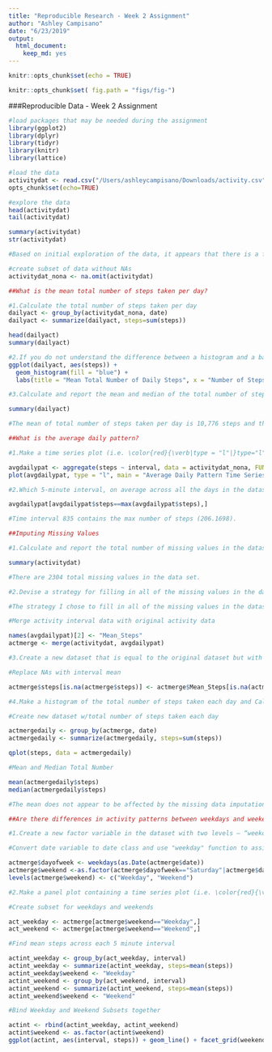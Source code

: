 ```yaml
---
title: "Reproducible Research - Week 2 Assignment"
author: "Ashley Campisano"
date: "6/23/2019"
output: 
  html_document: 
    keep_md: yes
---
```


```r

knitr::opts_chunk$set(echo = TRUE)

knitr::opts_chunk$set( fig.path = "figs/fig-")

```

###Reproducible Data - Week 2 Assignment

```r
#load packages that may be needed during the assignment
library(ggplot2)
library(dplyr)
library(tidyr)
library(knitr)
library(lattice)
```
```r
#load the data
activitydat <- read.csv("/Users/ashleycampisano/Downloads/activity.csv")
opts_chunk$set(echo=TRUE)
```
```r
#explore the data
head(activitydat)
tail(activitydat)

summary(activitydat)
str(activitydat)

#Based on initial exploration of the data, it appears that there is a fair amount of NA's (2304).
```
```r
#create subset of data without NAs
activitydat_nona <- na.omit(activitydat)
```
```r
##What is the mean total number of steps taken per day?

#1.Calculate the total number of steps taken per day
dailyact <- group_by(activitydat_nona, date)
dailyact <- summarize(dailyact, steps=sum(steps))

head(dailyact)
summary(dailyact)
```
```r
#2.If you do not understand the difference between a histogram and a barplot, research the difference between them. Make a histogram of the total number of steps taken each day
ggplot(dailyact, aes(steps)) + 
  geom_histogram(fill = "blue") +
  labs(title = "Mean Total Number of Daily Steps", x = "Number of Steps")
```
```r
#3.Calculate and report the mean and median of the total number of steps taken per day

summary(dailyact)

#The mean of total number of steps taken per day is 10,776 steps and the median is 10,765 steps taken per day.

##What is the average daily pattern?

#1.Make a time series plot (i.e. \color{red}{\verb|type = "l"|}type="l") of the 5-minute interval (x-axis) and the average number of steps taken, averaged across all days (y-axis)

avgdailypat <- aggregate(steps ~ interval, data = activitydat_nona, FUN = mean)
plot(avgdailypat, type = "l", main = "Average Daily Pattern Time Series")
```
```r
#2.Which 5-minute interval, on average across all the days in the dataset, contains the maximum number of steps?

avgdailypat[avgdailypat$steps==max(avgdailypat$steps),]

#Time interval 835 contains the max number of steps (206.1698).
```
```r
##Imputing Missing Values

#1.Calculate and report the total number of missing values in the dataset (i.e. the total number of rows with \color{red}{\verb|NA|}NAs)

summary(activitydat)

#There are 2304 total missing values in the data set.
```
```r
#2.Devise a strategy for filling in all of the missing values in the dataset. The strategy does not need to be sophisticated. For example, you could use the mean/median for that day, or the mean for that 5-minute interval, etc.

#The strategy I chose to fill in all of the missing values in the dataset is to set any NA values to the mean for that particular 5 minute interval.

#Merge activity interval data with original activity data

names(avgdailypat)[2] <- "Mean_Steps"
actmerge <- merge(activitydat, avgdailypat)
```
```r
#3.Create a new dataset that is equal to the original dataset but with the missing data filled in.

#Replace NAs with interval mean

actmerge$steps[is.na(actmerge$steps)] <- actmerge$Mean_Steps[is.na(actmerge$steps)]
```
```r
#4.Make a histogram of the total number of steps taken each day and Calculate and report the mean and median total number of steps taken per day. Do these values differ from the estimates from the first part of the assignment? What is the impact of imputing missing data on the estimates of the total daily number of steps?

#Create new dataset w/total number of steps taken each day

actmergedaily <- group_by(actmerge, date)
actmergedaily <- summarize(actmergedaily, steps=sum(steps))

qplot(steps, data = actmergedaily)

#Mean and Median Total Number

mean(actmergedaily$steps)
median(actmergedaily$steps)

#The mean does not appear to be affected by the missing data imputation. The median is slightly smaller.
```
```r
##Are there differences in activity patterns between weekdays and weekends?

#1.Create a new factor variable in the dataset with two levels – “weekday” and “weekend” indicating whether a given date is a weekday or weekend day.

#Convert date variable to date class and use "weekday" function to assign the day of the week to each date. Create indicator variable to show whether day is weekday or weekend.

actmerge$dayofweek <- weekdays(as.Date(actmerge$date))
actmerge$weekend <-as.factor(actmerge$dayofweek=="Saturday"|actmerge$dayofweek=="Sunday")
levels(actmerge$weekend) <- c("Weekday", "Weekend")
```
```r
#2.Make a panel plot containing a time series plot (i.e. \color{red}{\verb|type = "l"|}type="l") of the 5-minute interval (x-axis) and the average number of steps taken, averaged across all weekday days or weekend days (y-axis). See the README file in the GitHub repository to see an example of what this plot should look like using simulated data.

#Create subset for weekdays and weekends

act_weekday <- actmerge[actmerge$weekend=="Weekday",]
act_weekend <- actmerge[actmerge$weekend=="Weekend",]

#Find mean steps across each 5 minute interval

actint_weekday <- group_by(act_weekday, interval)
actint_weekday <- summarize(actint_weekday, steps=mean(steps))
actint_weekday$weekend <- "Weekday"
actint_weekend <- group_by(act_weekend, interval)
actint_weekend <- summarize(actint_weekend, steps=mean(steps))
actint_weekend$weekend <- "Weekend"

#Bind Weekday and Weekend Subsets together

actint <- rbind(actint_weekday, actint_weekend)
actint$weekend <- as.factor(actint$weekend)
ggplot(actint, aes(interval, steps)) + geom_line() + facet_grid(weekend ~ .)
```

